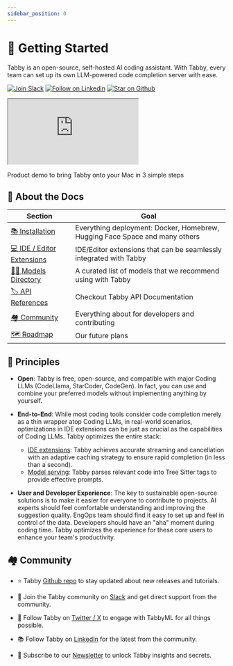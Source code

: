 ```yaml
---
sidebar_position: 0
---
```


# 👋 Getting Started

Tabby is an open-source, self-hosted AI coding assistant. With Tabby, every team can set up its own LLM-powered code completion server with ease.

[![Join Slack](https://shields.io/badge/Join%20Slack-e29351?logo=slack)](https://links.tabbyml.com/join-slack)
[![Follow on Linkedin](https://shields.io/badge/Follow%20on%20Linkedin-e29351?logo=linkedin)](https://www.linkedin.com/company/tabbyml/)
[![Star on Github](https://img.shields.io/github/stars/TabbyML/tabby?labelColor=e29351&label=Star&color=ffffff&logo=github)](https://github.com/TabbyML/tabby)

<div className="flex w-full flex-col justify-center items-center">
  <div className="flex w-full lg:w-8/12 aspect-[16/10]">
    <iframe className="flex-1"
      allow="fullscreen"
      src="https://www.loom.com/embed/f46028aa12434ff29c36f5cde37f1d04?sid=110873b1-975d-4c4b-b548-5bbce9566c2e?hide_owner=true&hide_share=true&hide_title=true&hideEmbedTopBar=true" 
    >
    </iframe>
  </div>

  <p className="mt-2 italic">Product demo to bring Tabby onto your Mac in 3 simple steps</p>
</div>

## 📄 About the Docs

| Section                                         | Goal                                                                        |
| ----------------------------------------------- | --------------------------------------------------------------------------- |
| [📚 Installation](/docs/installation)          | Everything deployment: Docker, Homebrew, Hugging Face Space and many others |
| [💻 IDE / Editor Extensions](/docs/extensions) | IDE/Editor extensions that can be seamlessly integrated with Tabby          |
| [🧑‍🔬 Models Directory](/docs/models)        | A curated list of models that we recommend using with Tabby                 |
| [🏷️ API References](/api)                    | Checkout Tabby API Documentation                                            |
| [🏘️ Community](#%EF%B8%8F-community)         | Everything about for developers and contributing                            |
| [🗺️ Roadmap](/docs/roadmap)                  | Our future plans                                                            |

## 📏 Principles

* **Open**: Tabby is free, open-source, and compatible with major Coding LLMs (CodeLlama, StarCoder, CodeGen). In fact, you can use and combine your preferred models without implementing anything by yourself.

* **End-to-End**: While most coding tools consider code completion merely as a thin wrapper atop Coding LLMs, in real-world scenarios, optimizations in IDE extensions can be just as crucial as the capabilities of Coding LLMs.
Tabby optimizes the entire stack:
  + <u>IDE extensions</u>: Tabby achieves accurate streaming and cancellation with an adaptive caching strategy to ensure rapid completion (in less than a second).
  + <u>Model serving</u>: Tabby parses relevant code into Tree Sitter tags to provide effective prompts.

* **User and Developer Experience**: The key to sustainable open-source solutions is to make it easier for everyone to contribute to projects.
AI experts should feel comfortable understanding and improving the suggestion quality.
EngOps team should find it easy to set up and feel in control of the data.
Developers should have an "aha" moment during coding time.
Tabby optimizes the experience for these core users to enhance your team's productivity.

## 🏘️ Community

- ⭐ Tabby [Github repo](https://github.com/TabbyML/tabby) to stay updated about new releases and tutorials.

- 🙋 Join the Tabby community on [Slack](https://links.tabbyml.com/join-slack) and get direct support from the community.

- 🎤 Follow Tabby on [Twitter / X](https://twitter.com/Tabby_ML) to engage with TabbyML for all things possible.

- 📚 Follow Tabby on [LinkedIn](https://www.linkedin.com/company/tabbyml/) for the latest from the community.

- 💌 Subscribe to our [Newsletter](https://newsletter.tabbyml.com/archive) to unlock Tabby insights and secrets.
